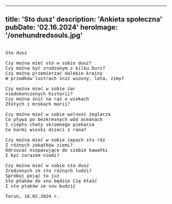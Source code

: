 
---
title: 'Sto dusz'
description: 'Ankieta społeczna'
pubDate: '02.16.2024'
heroImage: '/onehundredsouls.jpg'
---
<pre>

Sto dusz

Czy można mieć sto w sobie dusz?
Czy można być zrodzonym z kilku burz?
Czy można przemierzać dalekie krainy
W przodków lustrach śnić wiosny, lata, zimy?

Czy można mieć w sobie żar
niedokończonych historii?
Czy można śnić na raz o wiekach
Złotych i mrokach morii?

Czy można mieć w sobie wolność żeglarza
Co pływa po bezkresnych wód oceanach
I ciepło chaty skromnego piekarza
Co karmi wioski dzieci z rana?

Czy można mieć w sobie zapach stu róż
Z różnych zakątków ziemi?
Odrzucać niepasujące do siebie kawałki
I być zarazem niemi?

Czy można mieć w sobie sto dusz
Zrodzonych ze stu różnych ludzi?
Spróbuj pojąć to już
Sto ptaków do snu będzie Cię kłaść
I sto ptaków ze snu budzić

Toruń, 16.02.2024 r.

</pre>
